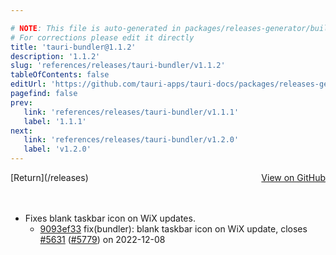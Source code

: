 ```yaml
---

# NOTE: This file is auto-generated in packages/releases-generator/build.ts
# For corrections please edit it directly
title: 'tauri-bundler@1.1.2'
description: '1.1.2'
slug: 'references/releases/tauri-bundler/v1.1.2'
tableOfContents: false
editUrl: 'https://github.com/tauri-apps/tauri-docs/packages/releases-generator/build.ts'
pagefind: false
prev:
   link: 'references/releases/tauri-bundler/v1.1.1'
   label: '1.1.1'
next:
   link: 'references/releases/tauri-bundler/v1.2.0'
   label: 'v1.2.0'
---
```


			

<ReleaseSidebar slug="references/releases/tauri-bundler"  packageName="tauri-bundler" />

<div style="margin-bottom:3rem; display: flex; justify-content: space-between; align-items: center"><span>[Return](/releases)</span><span><a href="https://github.com/tauri-apps/tauri/releases/tag/tauri-bundler-v1.1.2">View on GitHub</a></span></div>

- Fixes blank taskbar icon on WiX updates.
  - [9093ef33](https://www.github.com/tauri-apps/tauri/commit/9093ef3314c27d2295b4266893fd2290c1bdfb6a) fix(bundler): blank taskbar icon on WiX update, closes [#5631](https://www.github.com/tauri-apps/tauri/pull/5631) ([#5779](https://www.github.com/tauri-apps/tauri/pull/5779)) on 2022-12-08

